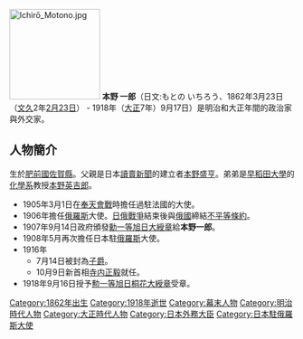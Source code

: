 [[Image:Ichirō_Motono.jpg|160px]]
'''本野 一郎'''（日文:もとの いちろう、1862年3月23日（[[文久|文久]]2年[[2月23日_(旧暦)|2月23日]]） - 1918年（[[大正|大正]]7年）9月17日）是明治和大正年間的政治家與外交家。

== 人物簡介 ==
生於[[肥前國|肥前國]][[佐賀縣|佐賀縣]]。父親是日本[[讀賣新聞|讀賣新聞]]的建立者[[本野盛亨|本野盛亨]]。弟弟是[[早稻田大學|早稻田大學]]的[[化學系|化學系]]教授[[本野英吉郎|本野英吉郎]]。

*1905年3月1日在[[奉天會戰|奉天會戰]]時擔任過駐法國的大使。
*1906年擔任[[俄羅斯|俄羅斯]]大使。[[日俄戰爭|日俄戰爭]]結束後與[[俄國|俄國]]締結[[不平等條約|不平等條約]]。
*1907年9月14日政府頒發[[勳一等旭日大綬章|勳一等旭日大綬章]]給'''本野一郎'''。
*1908年5月再次擔任日本駐[[俄羅斯|俄羅斯]]大使。
*1916年
**7月14日被封為[[子爵|子爵]]。
**10月9日新首相[[寺内正毅|寺内正毅]]就任。
*1918年9月16日授予[[勲一等旭日桐花大綬章|勲一等旭日桐花大綬章]]受章。

{{先代次代|[[外務大臣_(日本)|外務大臣]]|第32代：1916 - 1918年|[[寺内正毅|寺内正毅]]|[[後藤新平|後藤新平]]}}
{{外務大臣}}
{{日本駐俄羅斯大使||俄羅斯帝國大使}}

{{DEFAULTSORT:Motono Ichirou}}
[[Category:1862年出生|Category:1862年出生]]
[[Category:1918年逝世|Category:1918年逝世]]
[[Category:幕末人物|Category:幕末人物]]
[[Category:明治時代人物|Category:明治時代人物]]
[[Category:大正時代人物|Category:大正時代人物]]
[[Category:日本外務大臣|Category:日本外務大臣]]
[[Category:日本駐俄羅斯大使|Category:日本駐俄羅斯大使]]